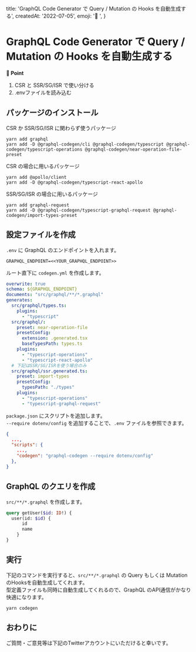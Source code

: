
  title: 'GraphQL Code Generator で Query / Mutation の Hooks を自動生成する',
  createdAt: '2022-07-05',
  emoji: '🧬 ',
}

# GraphQL Code Generator で Query / Mutation の Hooks を自動生成する

**📍 Point**
1. CSR と SSR/SG/ISR で使い分ける
2. .envファイルを読み込む

## パッケージのインストール

CSR か SSR/SG/ISR に関わらず使うパッケージ

```shell
yarn add graphql
yarn add -D @graphql-codegen/cli @graphql-codegen/typescript @graphql-codegen/typescript-operations @graphql-codegen/near-operation-file-preset
```

CSR の場合に用いるパッケージ

```shell
yarn add @apollo/client
yarn add -D @graphql-codegen/typescript-react-apollo
```

SSR/SG/ISR の場合に用いるパッケージ

```shell
yarn add graphql-request
yarn add -D @graphql-codegen/typescript-graphql-request @graphql-codegen/import-types-preset
```

## 設定ファイルを作成

`.env` に GraphQL のエンドポイントを入れます。

```
GRAPHQL_ENDPOINT=<<YOUR_GRAPHQL_ENDPOINT>>
```

ルート直下に `codegen.yml` を作成します。

```yaml
overwrite: true
schema: ${GRAPHQL_ENDPOINT}
documents: "src/graphql/**/*.graphql"
generates:
  src/graphql/types.ts:
    plugins:
      - "typescript"
  src/graphql/:
    preset: near-operation-file
    presetConfig:
      extension: .generated.tsx
      baseTypesPath: types.ts
    plugins:
      - "typescript-operations"
      - "typescript-react-apollo"
  # 下記はSSR/SG/ISRを使う場合のみ
  src/graphql/ssr.generated.ts:
    preset: import-types
    presetConfig:
      typesPath: "./types"
    plugins:
      - "typescript-operations"
      - "typescript-graphql-request"
```

`package.json` にスクリプトを追加します。  
`--require dotenv/config` を追加することで、`.env` ファイルを参照できます。

```json
{
  ...,
  "scripts": {
    ...,
    "codegen": "graphql-codegen --require dotenv/config"
  },
}
```

## GraphQL のクエリを作成

`src/**/*.graphql` を作成します。

```graphql
query getUser($id: ID!) {
  user(id: $id) {
      id
      name
    }
}
```

## 実行

下記のコマンドを実行すると、`src/**/*.graphql` の Query もしくは Mutation のHooksを自動生成してくれます。  
型定義ファイルも同時に自動生成してくれるので、GraphQL のAPI通信がかなり快適になります。

```shell
yarn codegen
```

## おわりに

ご質問・ご意見等は下記のTwitterアカウントにいただけると幸いです。

<TwitterButton />

